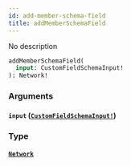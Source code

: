 ```yaml
---
id: add-member-schema-field
title: addMemberSchemaField
---
```


No description

```graphql
addMemberSchemaField(
  input: CustomFieldSchemaInput!
): Network!

```

### Arguments

#### `input` ([`CustomFieldSchemaInput!`](/graphql/inputs/custom-field-schema-input))

### Type

#### [`Network`](/graphql/objects/network)
